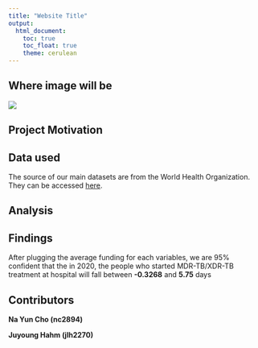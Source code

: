 ```yaml
---
title: "Website Title"
output: 
  html_document:
    toc: true
    toc_float: true
    theme: cerulean
---
```


## Where image will be
<img src = "images/TB.jpg" style = "width 75%">

## Project Motivation


## Data used
The source of our main datasets are from the World Health Organization. 
They can be accessed [here](https://www.who.int/teams/global-tuberculosis-programme/data).

## Analysis


## Findings
After plugging the average funding for each variables, we are  95% confident that the in 2020, the people who started MDR-TB/XDR-TB treatment at hospital will fall between **-0.3268** and **5.75** days

## Contributors 
**Na Yun Cho (nc2894)**


**Juyoung Hahm (jlh2270)**
